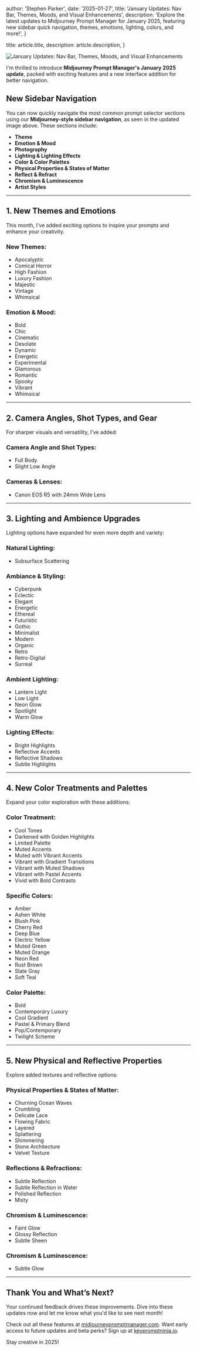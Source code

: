 
  author: 'Stephen Parker',
  date: '2025-01-27',
  title: 'January Updates: Nav Bar, Themes, Moods, and Visual Enhancements',
  description:
    'Explore the latest updates to Midjourney Prompt Manager for January 2025, featuring new sidebar quick navigation, themes, emotions, lighting, colors, and more!',
}

  title: article.title,
  description: article.description,
}


<Image src={storyBanner} alt="January Updates: Nav Bar, Themes, Moods, and Visual Enhancements" />

I'm thrilled to introduce **Midjourney Prompt Manager's January 2025 update**, packed with exciting features and a new interface addition for better navigation.

## New Sidebar Navigation

You can now quickly navigate the most common prompt selector sections using our **Midjourney-style sidebar navigation**, as seen in the updated image above. These sections include:
- **Theme**
- **Emotion & Mood**
- **Photography**
- **Lighting & Lighting Effects**
- **Color & Color Palettes**
- **Physical Properties & States of Matter**
- **Reflect & Refract**
- **Chromism & Luminescence**
- **Artist Styles**

---

## 1. **New Themes and Emotions**

This month, I’ve added exciting options to inspire your prompts and enhance your creativity.

### **New Themes:**
- Apocalyptic
- Comical Horror
- High Fashion
- Luxury Fashion
- Majestic
- Vintage
- Whimsical

### **Emotion & Mood:**
- Bold
- Chic
- Cinematic
- Desolate
- Dynamic
- Energetic
- Experimental
- Glamorous
- Romantic
- Spooky
- Vibrant
- Whimsical

---

## 2. **Camera Angles, Shot Types, and Gear**

For sharper visuals and versatility, I’ve added:

### **Camera Angle and Shot Types:**
- Full Body
- Slight Low Angle

### **Cameras & Lenses:**
- Canon EOS R5 with 24mm Wide Lens

---

## 3. **Lighting and Ambience Upgrades**

Lighting options have expanded for even more depth and variety:

### **Natural Lighting:**
- Subsurface Scattering

### **Ambiance & Styling:**
- Cyberpunk
- Eclectic
- Elegant
- Energetic
- Ethereal
- Futuristic
- Gothic
- Minimalist
- Modern
- Organic
- Retro
- Retro-Digital
- Surreal

### **Ambient Lighting:**
- Lantern Light
- Low Light
- Neon Glow
- Spotlight
- Warm Glow

### **Lighting Effects:**
- Bright Highlights
- Reflective Accents
- Reflective Shadows
- Subtle Highlights

---

## 4. **New Color Treatments and Palettes**

Expand your color exploration with these additions:

### **Color Treatment:**
- Cool Tones
- Darkened with Golden Highlights
- Limited Palette
- Muted Accents
- Muted with Vibrant Accents
- Vibrant with Gradient Transitions
- Vibrant with Muted Shadows
- Vibrant with Pastel Accents
- Vivid with Bold Contrasts

### **Specific Colors:**
- Amber
- Ashen White
- Blush Pink
- Cherry Red
- Deep Blue
- Electric Yellow
- Muted Green
- Muted Orange
- Neon Red
- Rust Brown
- Slate Gray
- Soft Teal

### **Color Palette:**
- Bold
- Contemporary Luxury
- Cool Gradient
- Pastel & Primary Blend
- Pop/Contemporary
- Twilight Scheme

---

## 5. **New Physical and Reflective Properties**

Explore added textures and reflective options:

### **Physical Properties & States of Matter:**
- Churning Ocean Waves
- Crumbling
- Delicate Lace
- Flowing Fabric
- Layered
- Splattering
- Shimmering
- Stone Architecture
- Velvet Texture

### **Reflections & Refractions:**
- Subtle Reflection
- Subtle Reflection in Water
- Polished Reflection
- Misty

### **Chromism & Luminescence:**
- Faint Glow
- Glossy Reflection
- Subtle Sheen

### **Chromism & Luminescence:**

- Subtle Glow

---

## Thank You and What’s Next?

Your continued feedback drives these improvements. Dive into these updates now and let me know what you'd like to see next month!

Check out all these features at [midjourneypromptmanager.com](https://midjourneypromptmanager.com). Want early access to future updates and beta perks? Sign up at [keypromptninja.io](https://keypromptninja.io).

Stay creative in 2025!
